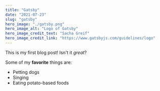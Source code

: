 ```yaml
---
title: "Gatsby"
date: "2021-07-23"
slug: "gatsby"
hero_image: "./gatsby.png"
hero_image_alt: "Logo of Gatsby"
hero_image_credit_text: "Sacha Greif"
hero_image_credit_link: "https://www.gatsbyjs.com/guidelines/logo"
---
```


This is my first blog post! Isn't it _great_?

Some of my **favorite** things are:

- Petting dogs
- Singing
- Eating potato-based foods
